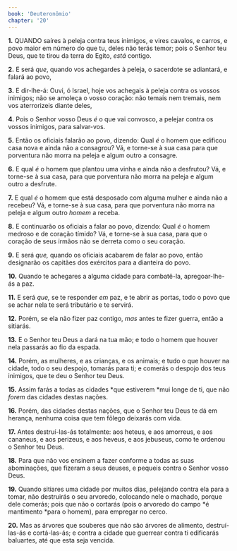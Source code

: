 ```yaml
---
book: 'Deuteronômio'
chapter: '20'
---
```


**1.** QUANDO saíres à peleja contra teus inimigos, e vires cavalos, e carros, e povo maior em número do que tu, deles não terás temor; pois o Senhor teu Deus, que te tirou da terra do Egito, *está* contigo.

**2.** E será *que*, quando vos achegardes à peleja, o sacerdote se adiantará, e falará ao povo,

**3.** E dir-lhe-á: Ouvi, ó Israel, hoje vos achegais à peleja contra os vossos inimigos; não se amoleça o vosso coração: não temais nem tremais, nem vos aterrorizeis diante deles,

**4.** Pois o Senhor vosso Deus *é* o que vai convosco, a pelejar contra os vossos inimigos, para salvar-vos.

**5.** Então os oficiais falarão ao povo, dizendo: Qual *é* o homem que edificou casa nova e ainda não a consagrou? Vá, e torne-se à sua casa para que porventura não morra na peleja e algum outro a consagre.

**6.** E qual *é* o homem que plantou uma vinha e ainda não a desfrutou? Vá, e torne-se à sua casa, para que porventura não morra na peleja e algum outro a desfrute.

**7.** E qual *é* o homem que está desposado com alguma mulher e ainda não a recebeu? Vá, e torne-se à sua casa, para que porventura não morra na peleja e algum outro *homem* a receba.

**8.** E continuarão os oficiais a falar ao povo, dizendo: Qual *é* o homem medroso e de coração tímido? Vá, e torne-se à sua casa, para que o coração de seus irmãos não se derreta como o seu coração.

**9.** E será *que,* quando os oficiais acabarem de falar ao povo, então designarão os capitães dos exércitos para a dianteira do povo.

**10.** Quando te achegares a alguma cidade para combatê-la, apregoar-lhe-ás a paz.

**11.** E será *que,* se te responder *em* paz, e te abrir as portas, todo o povo que se achar nela te será tributário e te servirá.

**12.** Porém, se ela não fizer paz contigo, *mas* antes te fizer guerra, então a sitiarás.

**13.** E o Senhor teu Deus a dará na tua mão; e todo o homem que houver nela passarás ao fio da espada.

**14.** Porém, as mulheres, e as crianças, e os animais; e tudo o que houver na cidade, todo o seu despojo, tomarás para ti; e comerás o despojo dos teus inimigos, que te deu o Senhor teu Deus.

**15.** Assim farás a todas as cidades *que estiverem *mui longe de ti, que não *forem* das cidades destas nações.

**16.** Porém, das cidades destas nações, que o Senhor teu Deus te dá em herança, nenhuma coisa que tem fôlego deixarás com vida.

**17.** Antes destruí-las-ás totalmente: aos heteus, e aos amorreus, e aos cananeus, e aos perizeus, e aos heveus, e aos jebuseus, como te ordenou o Senhor teu Deus.

**18.** Para que não vos ensinem a fazer conforme a todas as suas abominações, que fizeram a seus deuses, e pequeis contra o Senhor vosso Deus.

**19.** Quando sitiares uma cidade por muitos dias, pelejando contra ela para a tomar, não destruirás o seu arvoredo, colocando nele o machado, porque dele comerás; pois que não o cortarás (pois o arvoredo do campo *é mantimento *para o homem), para empregar no cerco.

**20.** Mas as árvores que souberes que não são árvores de alimento, destruí-las-ás e cortá-las-ás; e contra a cidade que guerrear contra ti edificarás baluartes, até que esta seja vencida.